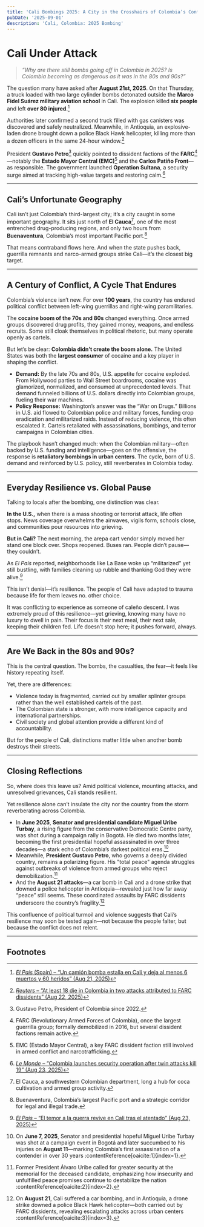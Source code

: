 ```yaml
---
title: 'Cali Bombings 2025: A City in the Crosshairs of Colombia’s Conflict'
pubDate: '2025-09-01'
description: 'Cali, Colombia: 2025 Bombing'
---
```


# Cali Under Attack

> _“Why are there still bombs going off in Colombia in 2025? Is Colombia becoming as dangerous as it was in the 80s and 90s?”_

The question many have asked after **August 21st, 2025**. On that Thursday, a truck loaded with two large cylinder bombs detonated outside the **Marco Fidel Suárez military aviation school** in Cali.
The explosion killed **six people** and left **over 80 injured**.[^elpais]

Authorities later confirmed a second truck filled with gas canisters was discovered and safely neutralized. Meanwhile, in Antioquia, an explosive-laden drone brought down a police Black Hawk helicopter, killing more than a dozen officers in the same 24-hour window.[^reuters]

President **Gustavo Petro**[^petro] quickly pointed to dissident factions of the **FARC**[^farc]—notably the **Estado Mayor Central (EMC)**[^emc] and the **Carlos Patiño Front**—as responsible. The government launched **Operation Sultana**, a security surge aimed at tracking high-value targets and restoring calm.[^lemonde]

---

## Cali’s Unfortunate Geography

Cali isn’t just Colombia’s third-largest city; it’s a city caught in some important geography. It sits just north of **El Cauca**[^cauca], one of the most entrenched drug-producing regions, and only two hours from **Buenaventura**, Colombia’s most important Pacific port.[^buenaventura]

That means contraband flows here. And when the state pushes back, guerrilla remnants and narco-armed groups strike Cali—it’s the closest big target.

---

## A Century of Conflict, A Cycle That Endures

Colombia’s violence isn’t new. For over **100 years**, the country has endured political conflict between left-wing guerrillas and right-wing paramilitaries.

The **cocaine boom of the 70s and 80s** changed everything. Once armed groups discovered drug profits, they gained money, weapons, and endless recruits. Some still cloak themselves in political rhetoric, but many operate openly as cartels.

But let’s be clear: **Colombia didn’t create the boom alone.** The United States was both the **largest consumer** of cocaine and a key player in shaping the conflict.

- **Demand:** By the late 70s and 80s, U.S. appetite for cocaine exploded. From Hollywood parties to Wall Street boardrooms, cocaine was glamorized, normalized, and consumed at unprecedented levels. That demand funneled billions of U.S. dollars directly into Colombian groups, fueling their war machines.
- **Policy Response:** Washington’s answer was the “War on Drugs.” Billions in U.S. aid flowed to Colombian police and military forces, funding crop eradication and militarized raids. Instead of reducing violence, this often escalated it. Cartels retaliated with assassinations, bombings, and terror campaigns in Colombian cities.

The playbook hasn’t changed much: when the Colombian military—often backed by U.S. funding and intelligence—goes on the offensive, the response is **retaliatory bombings in urban centers**. The cycle, born of U.S. demand and reinforced by U.S. policy, still reverberates in Colombia today.

---

## Everyday Resilience vs. Global Pause

Talking to locals after the bombing, one distinction was clear.

**In the U.S.,** when there is a mass shooting or terrorist attack, life often stops. News coverage overwhelms the airwaves, vigils form, schools close, and communities pour resources into grieving.

**But in Cali?** The next morning, the arepa cart vendor simply moved her stand one block over. Shops reopened. Buses ran. People didn’t pause—they couldn’t.

As _El País_ reported, neighborhoods like La Base woke up “militarized” yet still bustling, with families cleaning up rubble and thanking God they were alive.[^elpais-after]

This isn’t denial—it’s resilience. The people of Cali have adapted to trauma because life for them leaves no. other choice.

It was conflicting to experience as someone of caleño descent. I was extremely proud of this resilience—yet grieving, knowing many have no luxury to dwell in pain. Their focus is their next meal, their next sale, keeping their children fed. Life doesn’t stop here; it pushes forward, always.

---

## Are We Back in the 80s and 90s?

This is the central question. The bombs, the casualties, the fear—it feels like history repeating itself.

Yet, there are differences:

- Violence today is fragmented, carried out by smaller splinter groups rather than the well established cartels of the past.
- The Colombian state is stronger, with more intelligence capacity and international partnerships.
- Civil society and global attention provide a different kind of accountability.

But for the people of Cali, distinctions matter little when another bomb destroys their streets.

---

## Closing Reflections

So, where does this leave us? Amid political violence, mounting attacks, and unresolved grievances, Cali stands resilient.

Yet resilience alone can’t insulate the city nor the country from the storm reverberating across Colombia.

- In **June 2025**, **Senator and presidential candidate Miguel Uribe Turbay**, a rising figure from the conservative Democratic Centre party, was shot during a campaign rally in Bogotá. He died two months later, becoming the first presidential hopeful assassinated in over three decades—a stark echo of Colombia’s darkest political eras.[^uribe]
- Meanwhile, **President Gustavo Petro**, who governs a deeply divided country, remains a polarizing figure. His "total peace" agenda struggles against outbreaks of violence from armed groups who reject demobilization.[^uribe22]
- And the **August 21 attacks**—a car bomb in Cali and a drone strike that downed a police helicopter in Antioquia—revealed just how far away “peace” still seems. These coordinated assaults by FARC dissidents underscore the country’s fragility.[^dissidents]

This confluence of political turmoil and violence suggests that Cali’s resilience may soon be tested again—not because the people falter, but because the conflict does not relent.

---

## Footnotes

[^uribe]: On **June 7, 2025**, Senator and presidential hopeful Miguel Uribe Turbay was shot at a campaign event in Bogotá and later succumbed to his injuries on **August 11**—marking Colombia’s first assassination of a contender in over 30 years :contentReference[oaicite:1]{index=1}.

[^uribe22]: Former President Álvaro Uribe called for greater security at the memorial for the deceased candidate, emphasizing how insecurity and unfulfilled peace promises continue to destabilize the nation :contentReference[oaicite:2]{index=2}.

[^dissidents]: On **August 21**, Cali suffered a car bombing, and in Antioquia, a drone strike downed a police Black Hawk helicopter—both carried out by FARC dissidents, revealing escalating attacks across urban centers :contentReference[oaicite:3]{index=3}.

[^elpais]: [_El País_ (Spain) – “Un camión bomba estalla en Cali y deja al menos 6 muertos y 60 heridos” (Aug 21, 2025)](https://elpais.com/america-colombia/2025-08-21/un-camion-bomba-estalla-en-cali-y-deja-al-menos-5-muertos-y-42-heridos.html)

[^reuters]: [_Reuters_ – “At least 18 die in Colombia in two attacks attributed to FARC dissidents” (Aug 22, 2025)](https://www.reuters.com/world/americas/least-18-die-colombia-two-attacks-attributed-farc-dissidents-2025-08-22)

[^petro]: Gustavo Petro, President of Colombia since 2022.

[^farc]: FARC (Revolutionary Armed Forces of Colombia), once the largest guerrilla group; formally demobilized in 2016, but several dissident factions remain active.

[^emc]: EMC (Estado Mayor Central), a key FARC dissident faction still involved in armed conflict and narcotrafficking.

[^cauca]: El Cauca, a southwestern Colombian department, long a hub for coca cultivation and armed group activity.

[^buenaventura]: Buenaventura, Colombia’s largest Pacific port and a strategic corridor for legal and illegal trade.

[^lemonde]: [_Le Monde_ – “Colombia launches security operation after twin attacks kill 19” (Aug 23, 2025)](https://www.lemonde.fr/en/international/article/2025/08/23/colombia-launches-security-operation-after-twin-attacks-kill-19_6744643_4.html)

[^elpais-after]: [_El País_ – “El temor a la guerra revive en Cali tras el atentado” (Aug 23, 2025)](https://elpais.com/america-colombia/2025-08-23/estamos-frente-a-la-cali-del-pasado-el-temor-a-la-guerra-revive-en-la-tercera-ciudad-de-colombia.html)
